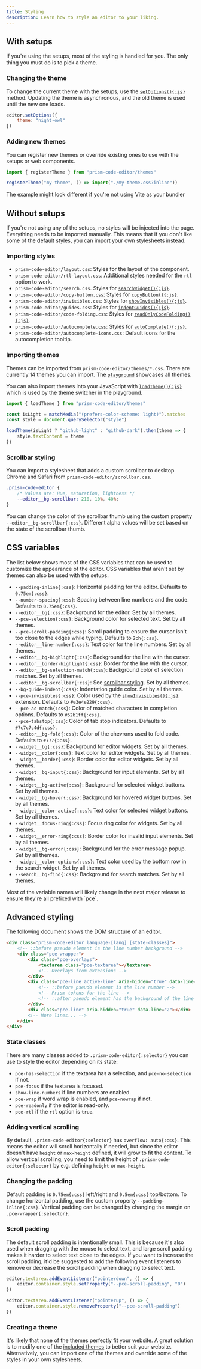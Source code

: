 ```yaml
---
title: Styling
description: Learn how to style an editor to your liking.
---
```



<MountEditors />

## With setups

If you're using the setups, most of the styling is handled for you. The only thing you must do is to pick a theme.

### Changing the theme

To change the current theme with the setups, use the [`setOptions(){:js}`](/api-reference/index/i-prismeditor#setoptions) method. Updating the theme is asynchronous, and the old theme is used until the new one loads.

```js editor
editor.setOptions({
	theme: "night-owl"
})
```

### Adding new themes

You can register new themes or override existing ones to use with the setups or web components.

```js editor
import { registerTheme } from "prism-code-editor/themes"

registerTheme("my-theme", () => import("./my-theme.css?inline"))
```

<Aside type="note">
	The example might look different if you're not using Vite as your bundler
</Aside>

## Without setups

If you're not using any of the setups, no styles will be injected into the page. Everything needs to be imported manually. This means that if you don't like some of the default styles, you can import your own stylesheets instead.

### Importing styles

- `prism-code-editor/layout.css`: Styles for the layout of the component.
- `prism-code-editor/rtl-layout.css`: Additional styles needed for the `rtl` option to work.
- `prism-code-editor/search.css`. Styles for [`searchWidget(){:js}`](/api-reference/search/f-searchwidget).
- `prism-code-editor/copy-button.css`: Styles for [`copyButton(){:js}`](/api-reference/copy-button/f-copybutton).
- `prism-code-editor/invisibles.css`: Styles for [`showInvisibles(){:js}`](/api-reference/search/f-showinvisibles).
- `prism-code-editor/guides.css`: Styles for [`indentGuides(){:js}`](/api-reference/guides/f-indentguides).
- `prism-code-editor/code-folding.css`: Styles for [`readOnlyCodeFolding(){:js}`](/api-reference/code-folding/f-readonlycodefolding).
- `prism-code-editor/autocomplete.css`: Styles for [`autoComplete(){:js}`](/api-reference/autocomplete/f-autocomplete).
- `prism-code-editor/autocomplete-icons.css`: Default icons for the autocompletion tooltip.

### Importing themes

Themes can be imported from `prism-code-editor/themes/*.css`. There are currently 14 themes you can import. The [`playground`](/playground) showcases all themes.

You can also import themes into your JavaScript with [`loadTheme(){:js}`](/api-reference/themes/f-loadtheme) which is used by the theme switcher in the playground.

```js editor
import { loadTheme } from "prism-code-editor/themes"

const isLight = matchMedia("(prefers-color-scheme: light)").matches
const style = document.querySelector("style")

loadTheme(isLight ? "github-light" : "github-dark").then(theme => {
	style.textContent = theme
})
```


### Scrollbar styling

You can import a stylesheet that adds a custom scrollbar to desktop Chrome and Safari from `prism-code-editor/scrollbar.css`.

```css editor
.prism-code-editor {
	/* Values are: Hue, saturation, lightness */
	--editor__bg-scrollbar: 210, 10%, 40%;
}
```

You can change the color of the scrollbar thumb using the custom property `--editor__bg-scrollbar{:css}`. Different alpha values will be set based on the state of the scrollbar thumb.

## CSS variables

The list below shows most of the CSS variables that can be used to customize the appearance of the editor. CSS variables that aren't set by themes can also be used with the setups.

- `--padding-inline{:css}`: Horizontal padding for the editor. Defaults to `0.75em{:css}`.
- `--number-spacing{:css}`: Spacing between line numbers and the code. Defaults to `0.75em{:css}`.
- `--editor__bg{:css}`: Background for the editor. Set by all themes.
- `--pce-selection{:css}`: Background color for selected text. Set by all themes.
- `--pce-scroll-padding{:css}`: Scroll padding to ensure the cursor isn't too close to the edges while typing. Defaults to `2ch{:css}`.
- `--editor__line-number{:css}`: Text color for the line numbers. Set by all themes.
- `--editor__bg-highlight{:css}`: Background for the line with the cursor.
- `--editor__border-highlight{:css}`: Border for the line with the cursor.
- `--editor__bg-selection-match{:css}`: Background color of selection matches. Set by all themes.
- `--editor__bg-scrollbar{:css}`: See [scrollbar styling](#scrollbar-styling). Set by all themes.
- `--bg-guide-indent{:css}`: Indentation guide color. Set by all themes.
- `--pce-invisibles{:css}`: Color used by the [`showInvisibles(){:js}`](/api-reference/search/f-showinvisibles) extension. Defaults to `#e3e4e229{:css}`.
- `--pce-ac-match{:css}`: Color of matched characters in completion options. Defaults to `#52b1ff{:css}`.
- `--pce-tabstop{:css}`: Color of tab stop indicators. Defaults to `#7c7c7c4d{:css}`.
- `--editor__bg-fold{:css}`: Color of the chevrons used to fold code. Defaults to `#777{:css}`.
- `--widget__bg{:css}`: Background for editor widgets. Set by all themes.
- `--widget__color{:css}`: Text color for editor widgets. Set by all themes.
- `--widget__border{:css}`: Border color for editor widgets. Set by all themes.
- `--widget__bg-input{:css}`: Background for input elements. Set by all themes.
- `--widget__bg-active{:css}`: Background for selected widget buttons. Set by all themes.
- `--widget__bg-hover{:css}`: Background for hovered widget buttons. Set by all themes.
- `--widget__color-active{:css}`: Text color for selected widget buttons. Set by all themes.
- `--widget__focus-ring{:css}`: Focus ring color for widgets. Set by all themes.
- `--widget__error-ring{:css}`: Border color for invalid input elements. Set by all themes.
- `--widget__bg-error{:css}`: Background for the error message popup. Set by all themes.
- `--widget__color-options{:css}`: Text color used by the bottom row in the search widget. Set by all themes.
- `--search__bg-find{:css}`: Background for search matches. Set by all themes.

<Aside type="note">
	Most of the variable names will likely change in the next major release to ensure they're all prefixed with `pce`.
</Aside>

## Advanced styling

The following document shows the DOM structure of an editor.

```html editor
<div class="prism-code-editor language-[lang] [state-classes]">
	<!-- ::before pseudo element is the line number background -->
	<div class="pce-wrapper">
		<div class="pce-overlays">
			<textarea class="pce-textarea"></textarea>
			<!-- Overlays from extensions -->
		</div>
		<div class="pce-line active-line" aria-hidden="true" data-line="1">
			<!-- ::before pseudo element is the line number -->
			<!-- Prism tokens for the line -->
			<!-- ::after pseudo element has the background of the line -->
		</div>
		<div class="pce-line" aria-hidden="true" data-line="2"></div>
		<!-- More lines... -->
	</div>
</div>
```

### State classes

There are many classes added to `.prism-code-editor{:selector}` you can use to style the editor depending on its state:

- `pce-has-selection` if the textarea has a selection, and `pce-no-selection` if not.
- `pce-focus` if the textarea is focused.
- `show-line-numbers` if line numbers are enabled.
- `pce-wrap` if word wrap is enabled, and `pce-nowrap` if not.
- `pce-readonly` if the editor is read-only.
- `pce-rtl` if the `rtl` option is `true`.

### Adding vertical scrolling

By default, `.prism-code-editor{:selector}` has `overflow: auto{:css}`. This means the editor will scroll horizontally if needed, but since the editor doesn't have `height` or `max-height` defined, it will grow to fit the content. To allow vertical scrolling, you need to limit the height of `.prism-code-editor{:selector}` by e.g. defining `height` or `max-height`.

### Changing the padding

Default padding is `0.75em{:css}` left/right and `0.5em{:css}` top/bottom. To change horizontal padding, use the custom property `--padding-inline{:css}`. Vertical padding can be changed by changing the margin on `.pce-wrapper{:selector}`.

### Scroll padding

The default scroll padding is intentionally small. This is because it's also used when dragging with the mouse to select text, and large scroll padding makes it harder to select text close to the edges. If you want to increase the scroll padding, it'd be suggested to add the following event listeners to remove or decrease the scroll padding when dragging to select text.

```js editor
editor.textarea.addEventListener("pointerdown", () => {
	editor.container.style.setProperty("--pce-scroll-padding", "0")
})

editor.textarea.addEventListener("pointerup", () => {
	editor.container.style.removeProperty("--pce-scroll-padding")
})
```

### Creating a theme

It's likely that none of the themes perfectly fit your website. A great solution is to modify one of the [included themes](https://github.com/FIameCaster/prism-code-editor/tree/main/package/src/themes) to better suit your website. Alternatively, you can import one of the themes and override some of the styles in your own stylesheets.
